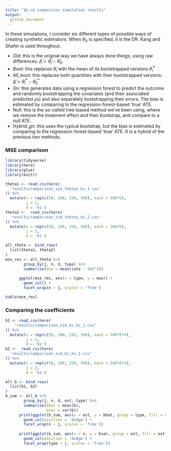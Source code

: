 ```yaml
---
title: "$G_n$ comparison simulation results"
output:
  github_document
---
```


In these simulations, I consider six different types of possible ways of creating synthetic estimators. When $\theta_0$ is specified, it is the DR. Kang and Shafer is used throughout.

- *Old*: this is the original way we have always done things, using raw differences: $\hat{\Delta} = \hat{\theta}_i - \hat{\theta}_0$. 
- *Boot*: this replaces $\hat{\theta}_i$ with the mean of its bootstrapped versions $\bar{\theta}^*_i$
- *All_boot*: this replaces both quantities with their bootstrapped versions: $\hat{\Delta} = \bar{\theta}^*_i - \bar{\theta}^*_0$
- *Gn*: this generates data using a regression forest to predict the outcome and randomly bootstrapping the covariates (and their associated predicted $y$s) and also separately bootstrapping their errors. The bias is estimated by comparing to the regression-forest-based 'true' ATE.
- *Null*: this is the so-called tree-based method we've been using, where we remove the treatment effect and then bootstrap, and compare to a null ATE.
- *Hybrid_gn*: this uses the typical bootstrap, but the bias is estimated by comparing to the regression-forest-based 'true' ATE. It is a hybrid of the previous two methods.

### MSE comparison

```r
library(tidyverse)
library(here)
library(glue)
library(knitr)

theta1 <- read_csv(here(
  'results/comparison_sim_thetas_ks_1.csv'
)) %>%
  mutate(n = rep(c(50, 100, 250, 500), each = 500*6),
         j = 1,
         d = 'ks')
theta2 <-  read_csv(here(
  'results/comparison_sim_thetas_ks_2.csv'
)) %>%
  mutate(n = rep(c(50, 100, 250, 500), each = 500*6),
         j = 2,
         d = 'ks')

all_theta <- bind_rows(
  list(theta1, theta2)
)
mse_res <- all_theta %>%
        group_by(j, n, d, type) %>%
        summarise(mse = mean((ate - 40)^2))
      
      ggplot(mse_res, aes(x = type, y = mse)) +
        geom_col() +
        facet_wrap(n ~ j, scales = 'free')

kable(mse_res)

```

### Comparing the coefficients

```r
b1 <- read_csv(here(
    'results/comparison_sim_bs_ks_1.csv'
)) %>%
  mutate(n = rep(c(50, 100, 250, 500), each = 500*6*4),
         j = 1,
         d = 'ks')
b2 <-  read_csv(here(
  'results/comparison_sim_bs_ks_2.csv'
)) %>%
  mutate(n = rep(c(50, 100, 250, 500), each = 500*6*4),
         j = 2,
         d = 'ks')

all_b <- bind_rows(
  list(b1, b2)
)
b_sum <- all_b %>%
        group_by(j, n, d, est, type) %>%
        summarise(bhat = mean(b),
                  bvar = var(b))
      print(ggplot(b_sum, aes(x = est, y = bhat, group = type, fill = type)) +
        geom_col(position = 'dodge') +
        facet_wrap(n ~ j, scales = 'free'))
      
      print(ggplot(b_sum, aes(x = n, y = bvar, group = est, fill = est)) +
        geom_col(position = 'dodge') +
        facet_wrap(type ~ j, scales = 'free'))
```
